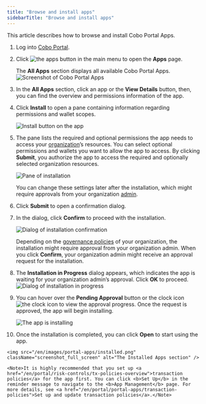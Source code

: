 ```yaml
---
title: "Browse and install apps"
sidebarTitle: "Browse and install apps"
---
```

This article describes how to browse and install Cobo Portal Apps.

1. Log into [Cobo Portal](https://portal.cobo.com/login).

2. Click <img src="/en/images/common/icon_apps.svg" className="icon" alt="the apps button"></img> in the main menu to open the **Apps** page.

    The **All Apps** section displays all available Cobo Portal Apps.
    <img src="/en/images/portal-apps/apps-overview.png" className="screenshot_full_screen" alt="Screenshot of Cobo Portal Apps" />
    
3. In the **All Apps** section, click an app or the **View Details** button, then, you can find the overview and permissions information of the app.

4. Click **Install** to open a pane containing information regarding permissions and wallet scopes.

    <img src="/en/images/portal-apps/install.png" className="screenshot_full_screen" alt="Install button on the app" />

<a id="confirm"></a>

5. The pane lists the required and optional permissions the app needs to access your [organization](/en/portal/organization/introduction)’s resources. You can select optional permissions and wallets you want to allow the app to access. By clicking **Submit**, you authorize the app to access the required and optionally selected organization resources.

    <img src="/en/images/portal-apps/confirm-install.png" className="screenshot_full_screen" alt="Pane of installation" />

    <Note>You can change these settings later after the installation, which might require approvals from your organization <a href="/en/portal/organization/roles-and-permissions">admin</a>.</Note>

6. Click **Submit** to open a confirmation dialog.

7. In the dialog, click **Confirm** to proceed with the installation.

    <img src="/en/images/portal-apps/confirm-dialog.png" className="screenshot_full_screen" alt="Dialog of installation confirmation" />

    <Note>Depending on the <a href="/en/portal/organization/governance-intro">governance policies</a> of your organization, the installation might require approval from your organization admin. When you click <b>Confirm</b>, your organization admin might receive an approval request for the installation.</Note>

8. The **Installation in Progress** dialog appears, which indicates the app is waiting for your organization admin’s approval. Click **OK** to proceed.
    <img src="/en/images/portal-apps/in-progress.png" className="screenshot_full_screen" alt="Dialog of installation in progress" />

9. You can hover over the **Pending Approval** button or the clock icon <img src="/en/images/portal-apps/icon-pending.png" className="icon" alt="the clock icon"></img> to view the approval progress. Once the request is approved, the app will begin installing. 

    <img src="/en/images/portal-apps/installing.png" className="screenshot_full_screen" alt="The app is installing" />

10.  Once the installation is completed, you can click **Open** to start using the app.

    <img src="/en/images/portal-apps/installed.png" className="screenshot_full_screen" alt="The Installed Apps section" />

    <Note>It is highly recommended that you set up <a href="/en/portal/risk-controls/tx-policies-overview">transaction policies</a> for the app first. You can click <b>Set Up</b> in the reminder message to navigate to the <b>App Management</b> page. For more details, see <a href="/en/portal/portal-apps/transaction-policies">Set up and update transaction policies</a>.</Note>